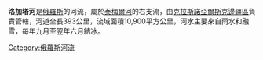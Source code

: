 '''洛加塔河'''是[[俄羅斯|俄羅斯]]的河流，屬於[[泰梅爾河|泰梅爾河]]的右支流，由[[克拉斯諾亞爾斯克邊疆區|克拉斯諾亞爾斯克邊疆區]]負責管轄，河道全長393公里，流域面積10,900平方公里，河水主要來自雨水和融雪，每年九月至翌年六月結冰。

{{Russia-geo-stub}}
[[Category:俄羅斯河流|Category:俄羅斯河流]]